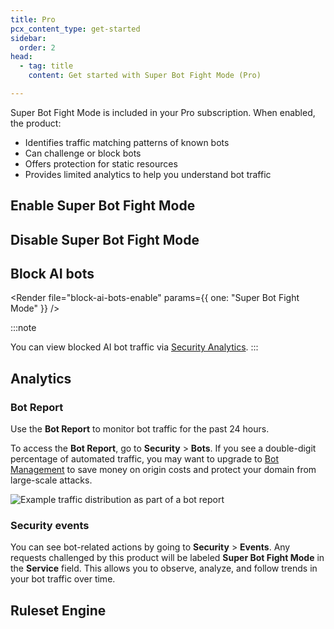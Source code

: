 ```yaml
---
title: Pro
pcx_content_type: get-started
sidebar:
  order: 2
head:
  - tag: title
    content: Get started with Super Bot Fight Mode (Pro)

---
```



Super Bot Fight Mode is included in your Pro subscription. When enabled, the product:

- Identifies traffic matching patterns of known bots
- Can challenge or block bots
- Offers protection for static resources
- Provides limited analytics to help you understand bot traffic

## Enable Super Bot Fight Mode

<Render file="get-started-pro-biz-steps" />

<Render file="flexible-sbfm" />

<Render file="sbfm-upgrade" />

## Disable Super Bot Fight Mode

<Render file="disable-sbfm" />

<Render file="flexible-sbfm" />

## Block AI bots

<Render file="block-ai-bots-enable" params={{ one: "Super Bot Fight Mode" }} />

:::note

You can view blocked AI bot traffic via [Security Analytics](/waf/analytics/security-analytics/). 
:::

## Analytics

### Bot Report

Use the **Bot Report** to monitor bot traffic for the past 24 hours.

To access the **Bot Report**, go to **Security** > **Bots**. If you see a double-digit percentage of automated traffic, you may want to upgrade to [Bot Management](/bots/plans/bm-subscription/) to save money on origin costs and protect your domain from large-scale attacks.

![Example traffic distribution as part of a bot report](~/assets/images/bots/bot-report-pro.png)

### Security events

You can see bot-related actions by going to **Security** > **Events**. Any requests challenged by this product will be labeled **Super Bot Fight Mode** in the **Service** field. This allows you to observe, analyze, and follow trends in your bot traffic over time.

## Ruleset Engine

<Render file="bfm-ruleset-engine" />

<Render file="bfm-change-notice" />
